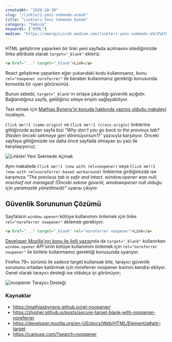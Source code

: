 ```yaml
---
createdAt: "2020-10-30"
slug: "/linkleri-yeni-sekmede-acmak"
title: "Linkleri Yeni Sekmede Açmak"
category: "Teknik"
keywords: ["HTML"]
medium: "https://omergulcicek.medium.com/linkleri-yeni-sekmede-a%C3%A7mak-f51f355d9041"
---
```


HTML geliştirme yaparken bir linki yeni sayfada açılmasını istediğimizde linke attribute olarak `target="_blank"` ekleriz.

```html
<a href="..." target="_blank">Link</a>
```

React geliştirme yaparken eğer yukarıdaki kodu kullanırsanız, bunu `rel="noopener noreferrer"` ile beraber kullanmanız gerektiği konusunda konsolda bir uyarı görürsünüz.

Bunun sebebi, `target="_blank"`ın ortaya çıkardığı güvenlik açığıdır. Bağlandığınız sayfa, geldiğiniz siteye erişim sağlayabiliyor.

Test etmek için <a href="https://mathiasbynens.github.io/rel-noopener" target="_blank" rel="noreferrer noopener">Mathias Bynens'in konuda hakkında yazmış olduğu makaleyi</a> inceleyin.

`Click me!!1 (same-origin)` ve `Click me!!1 (cross-origin)` linklerine gittiğinizde açılan sayfa bizi _"Why don’t you go back to the previous tab? (Neden önceki sekmeye geri dönmüyorsun?)"_ yazısıyla karşılıyor. Önceki sayfaya gittiğimizde ise daha önce sayfada olmayan şu yazı ile karşılaşıyoruz;

![Linkleri Yeni Sekmede Açmak](/blog/2020-10-30/blank.png)

Aynı makalede `Click me!!1 (now with rel=noopener)` veya `Click me!!1 (now with rel=noreferrer-based workaround)` linklerine girdiğimizde ise karşımıza _"The previous tab is safe and intact. window.opener was null; mischief not managed! (Önceki sekme güvenli, windowopener null olduğu için yaramazlık yönetilmedi)"_ uyarısı çıkıyor.

## Güvenlik Sorununun Çözümü

Sayfaların `window.opener`ı kötüye kullanımını önlemek için linke `rel="noreferrer noopener"` eklemek gerekiyor.

```html
<a href="..." target="_blank" rel="noreferrer noopener">Link</a>
```

<a href="https://developer.mozilla.org/en-US/docs/Web/HTML/Element/a#attr-target" target="_blank" rel="noreferrer noopener">Developer Mozilla'nın konu ile ilgili yazısı</a>nda da `target="_blank"` kullanırken `window.opener` API'sinin kötüye kullanımını önlemek için `rel="noreferrer noopener"` ile birlikte kullanmamız gerektiği konusunda uyarıyor.

Firefox 79+ sürümü ile sadece target kullansak bile, tarayıcı güvenlik sorununu ortadan kaldırmak için noreferrer noopener kısmını kendisi ekliyor. Genel olarak tarayıcı desteği ise oldukça iyi görünüyor;

![noopener Tarayıcı Desteği](/blog/2020-10-30/noopener.png)

### Kaynaklar

- <a href="https://mathiasbynens.github.io/rel-noopener/" target="_blank" rel="noreferrer noopener">https://mathiasbynens.github.io/rel-noopener/</a>
- <a href="https://zlypher.github.io/posts/secure-target-blank-with-noopener-noreferrer" target="_blank" rel="noreferrer noopener">https://zlypher.github.io/posts/secure-target-blank-with-noopener-noreferrer</a>
- <a href="https://developer.mozilla.org/en-US/docs/Web/HTML/Element/a#attr-target" target="_blank" rel="noreferrer noopener">https://developer.mozilla.org/en-US/docs/Web/HTML/Element/a#attr-target</a>
- <a href="https://caniuse.com/?search=noopener" target="_blank" rel="noreferrer noopener">https://caniuse.com/?search=noopener</a>

